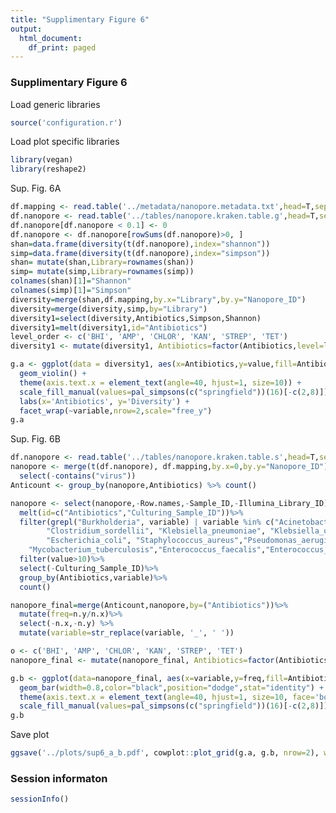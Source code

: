 ```yaml
---
title: "Supplimentary Figure 6"
output:
  html_document:
    df_print: paged
---
```


### Supplimentary Figure 6

Load generic libraries
```r
source('configuration.r')
```

Load plot specific libraries
```r
library(vegan)
library(reshape2)
```

Sup. Fig. 6A
```r
df.mapping <- read.table('../metadata/nanopore.metadata.txt',head=T,sep='\t')
df.nanopore <- read.table('../tables/nanopore.kraken.table.g',head=T,sep='\t',row.names=1)
df.nanopore[df.nanopore < 0.1] <- 0
df.nanopore <- df.nanopore[rowSums(df.nanopore)>0, ]
shan=data.frame(diversity(t(df.nanopore),index="shannon"))
simp=data.frame(diversity(t(df.nanopore),index="simpson"))
shan= mutate(shan,Library=rownames(shan))
simp= mutate(simp,Library=rownames(simp))
colnames(shan)[1]="Shannon"
colnames(simp)[1]="Simpson"
diversity=merge(shan,df.mapping,by.x="Library",by.y="Nanopore_ID")
diversity=merge(diversity,simp,by="Library")
diversity1=select(diversity,Antibiotics,Simpson,Shannon)
diversity1=melt(diversity1,id="Antibiotics")
level_order <- c('BHI', 'AMP', 'CHLOR', 'KAN', 'STREP', 'TET')
diversity1 <- mutate(diversity1, Antibiotics=factor(Antibiotics,level=level_order, ordered = T))

g.a <- ggplot(data = diversity1, aes(x=Antibiotics,y=value,fill=Antibiotics)) +
  geom_violin() +
  theme(axis.text.x = element_text(angle=40, hjust=1, size=10)) +
  scale_fill_manual(values=pal_simpsons(c("springfield"))(16)[-c(2,8)])+
  labs(x='Antibiotics', y='Diversity') + 
  facet_wrap(~variable,nrow=2,scale="free_y")
g.a
```

Sup. Fig. 6B
```r
df.nanopore <- read.table('../tables/nanopore.kraken.table.s',head=T,sep='\t',row.names=1, quote='&', comment.char='&')
nanopore <- merge(t(df.nanopore), df.mapping,by.x=0,by.y="Nanopore_ID")%>%
  select(-contains("virus"))
Anticount <- group_by(nanopore,Antibiotics) %>% count()

nanopore <- select(nanopore,-Row.names,-Sample_ID,-Illumina_Library_ID)%>%
  melt(id=c("Antibiotics","Culturing_Sample_ID"))%>%
  filter(grepl("Burkholderia", variable) | variable %in% c("Acinetobacter_baumannii","Candida_albicans","Clostridium_difficile", 
		"Clostridium_sordellii", "Klebsiella_pneumoniae", "Klebsiella_oxytoca",
		"Escherichia_coli", "Staphylococcus_aureus","Pseudomonas_aeruginosa","Mycobacterium_abscessus",
    "Mycobacterium_tuberculosis","Enterococcus_faecalis","Enterococcus_faecium", "Staphylococcus_epidermidis"))%>%
  filter(value>10)%>%
  select(-Culturing_Sample_ID)%>%
  group_by(Antibiotics,variable)%>%
  count()

nanopore_final=merge(Anticount,nanopore,by=("Antibiotics"))%>%
  mutate(freq=n.y/n.x)%>%
  select(-n.x,-n.y) %>% 
  mutate(variable=str_replace(variable, '_', ' '))

o <- c('BHI', 'AMP', 'CHLOR', 'KAN', 'STREP', 'TET')
nanopore_final <- mutate(nanopore_final, Antibiotics=factor(Antibiotics,level=o, ordered = T))

g.b <- ggplot(data=nanopore_final, aes(x=variable,y=freq,fill=Antibiotics)) +
  geom_bar(width=0.8,color="black",position="dodge",stat="identity") +
  theme(axis.text.x = element_text(angle=40, hjust=1, size=10, face='bold.italic') ) +
  scale_fill_manual(values=pal_simpsons(c("springfield"))(16)[-c(2,8)])
g.b
```

Save plot
```r
ggsave('../plots/sup6_a_b.pdf', cowplot::plot_grid(g.a, g.b, nrow=2), width = 10, height = 10)
```


### Session informaton
```r
sessionInfo()
```
